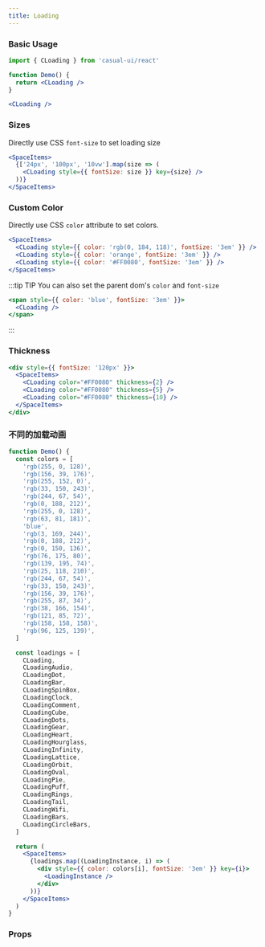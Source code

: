 ```yaml
---
title: Loading
---
```


### Basic Usage

```jsx title="In JSX"
import { CLoading } from 'casual-ui/react'

function Demo() {
  return <CLoading />
}
```

```jsx live
<CLoading />
```

### Sizes

Directly use CSS `font-size` to set loading size

```jsx live
<SpaceItems>
  {['24px', '100px', '10vw'].map(size => (
    <CLoading style={{ fontSize: size }} key={size} />
  ))}
</SpaceItems>
```

### Custom Color

Directly use CSS `color` attribute to set colors.

```jsx live
<SpaceItems>
  <CLoading style={{ color: 'rgb(0, 184, 118)', fontSize: '3em' }} />
  <CLoading style={{ color: 'orange', fontSize: '3em' }} />
  <CLoading style={{ color: '#FF0080', fontSize: '3em' }} />
</SpaceItems>
```

:::tip TIP
You can also set the parent dom's `color` and `font-size`

```jsx live
<span style={{ color: 'blue', fontSize: '3em' }}>
  <CLoading />
</span>
```

:::

### Thickness

```jsx live
<div style={{ fontSize: '120px' }}>
  <SpaceItems>
    <CLoading color="#FF0080" thickness={2} />
    <CLoading color="#FF0080" thickness={5} />
    <CLoading color="#FF0080" thickness={10} />
  </SpaceItems>
</div>
```

### 不同的加载动画

```jsx live
function Demo() {
  const colors = [
    'rgb(255, 0, 128)',
    'rgb(156, 39, 176)',
    'rgb(255, 152, 0)',
    'rgb(33, 150, 243)',
    'rgb(244, 67, 54)',
    'rgb(0, 188, 212)',
    'rgb(255, 0, 128)',
    'rgb(63, 81, 181)',
    'blue',
    'rgb(3, 169, 244)',
    'rgb(0, 188, 212)',
    'rgb(0, 150, 136)',
    'rgb(76, 175, 80)',
    'rgb(139, 195, 74)',
    'rgb(25, 118, 210)',
    'rgb(244, 67, 54)',
    'rgb(33, 150, 243)',
    'rgb(156, 39, 176)',
    'rgb(255, 87, 34)',
    'rgb(38, 166, 154)',
    'rgb(121, 85, 72)',
    'rgb(158, 158, 158)',
    'rgb(96, 125, 139)',
  ]

  const loadings = [
    CLoading,
    CLoadingAudio,
    CLoadingDot,
    CLoadingBar,
    CLoadingSpinBox,
    CLoadingClock,
    CLoadingComment,
    CLoadingCube,
    CLoadingDots,
    CLoadingGear,
    CLoadingHeart,
    CLoadingHourglass,
    CLoadingInfinity,
    CLoadingLattice,
    CLoadingOrbit,
    CLoadingOval,
    CLoadingPie,
    CLoadingPuff,
    CLoadingRings,
    CLoadingTail,
    CLoadingWifi,
    CLoadingBars,
    CLoadingCircleBars,
  ]

  return (
    <SpaceItems>
      {loadings.map((LoadingInstance, i) => (
        <div style={{ color: colors[i], fontSize: '3em' }} key={i}>
          <LoadingInstance />
        </div>
      ))}
    </SpaceItems>
  )
}
```

### Props

<PropTable name="CLoading" />
